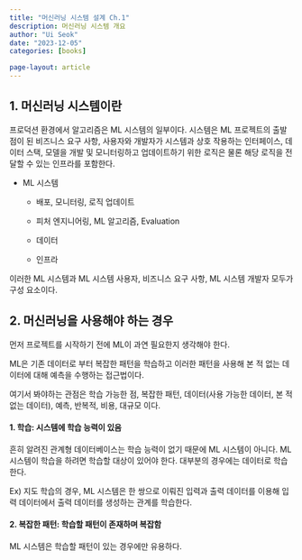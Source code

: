 ```yaml
---
title: "머신러닝 시스템 설계 Ch.1"
description: 머신러닝 시스템 개요
author: "Ui Seok"
date: "2023-12-05"
categories: [books]

page-layout: article
---
```


## 1. 머신러닝 시스템이란

프로덕션 환경에서 알고리즘은 ML 시스템의 일부이다. 시스템은 ML 프로젝트의 출발점이 된 비즈니스 요구 사항, 사용자와 개발자가 시스템과 상호 작용하는 인터페이스, 데이터 스택, 모델을 개발 및 모니터링하고 업데이트하기 위한 로직은 물론 해당 로직을 전달할 수 있는 인프라를 포함한다.

- ML 시스템

    - 배포, 모니터링, 로직 업데이트

    - 피처 엔지니어링, ML 알고리즘, Evaluation

    - 데이터

    - 인프라

이러한 ML 시스템과 ML 시스템 사용자, 비즈니스 요구 사항, ML 시스템 개발자 모두가 구성 요소이다.


## 2. 머신러닝을 사용해야 하는 경우

먼저 프로젝트를 시작하기 전에 ML이 과연 필요한지 생각해야 한다.

ML은 기존 데이터로 부터 복잡한 패턴을 학습하고 이러한 패턴을 사용해 본 적 없는 데이터에 대해 예측을 수행하는 접근법이다.

여기서 봐야하는 관점은 학습 가능한 점, 복잡한 패턴, 데이터(사용 가능한 데이터, 본 적 없는 데이터), 예측, 반복적, 비용, 대규모 이다.

#### 1. 학습: 시스템에 학습 능력이 있음

흔히 알려진 관계형 데이터베이스는 학습 능력이 없기 때문에 ML 시스템이 아니다. ML 시스템이 학습을 하려면 학습할 대상이 있어야 한다. 대부분의 경우에는 데이터로 학습한다.

Ex) 지도 학습의 경우, ML 시스템은 한 쌍으로 이뤄진 입력과 출력 데이터를 이용해 입력 데이터에서 출력 데이터를 생성하는 관계를 학습한다.

#### 2. 복잡한 패턴: 학습할 패턴이 존재하며 복잡함

ML 시스템은 학습할 패턴이 있는 경우에만 유용하다.